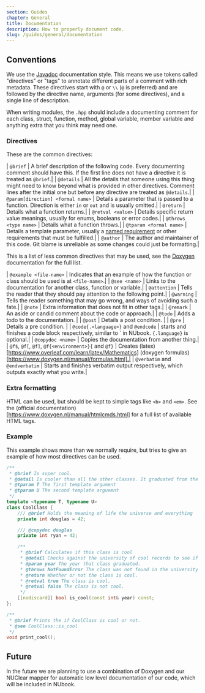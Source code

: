 ```yaml
---
section: Guides
chapter: General
title: Documentation
description: How to properly document code.
slug: /guides/general/documentation
---
```


## Conventions

We use the [Javadoc](https://en.wikipedia.org/wiki/Javadoc) documentation style. This means we use tokens called "directives" or "tags" to annotate different parts of a comment with rich metadata. These directives start with `@` or `\\` (`@` is preferred) and are followed by the directive name, arguments (for some directives), and a single line of description.

When writing modules, the `.hpp` should include a documenting comment for each class, struct, function, method, global variable, member variable and anything extra that you think may need one.

### Directives

These are the common directives:

| `@brief` | A brief description of the following code. Every documenting comment should have this. If the first line does not have a directive it is treated as `@brief`.|
| `@details` | All the details that someone using this thing might need to know beyond what is provided in other directives. Comment lines after the initial one but before any directive are treated as `@details`.|
| `@param[direction] <formal name>` | Details a parameter that is passed to a function. Direction is either `in` or `out` and is usually omitted.|
| `@return` | Details what a function returns.|
| `@retval <value>` | Details specific return value meanings, usually for enums, booleans or error codes.|
| `@throws <type name>` | Details what a function throws.|
| `@tparam <formal name>` | Details a template parameter, usually a [named requirement](https://en.cppreference.com/w/cpp/named_req) or other requirements that must be fulfilled.|
| `@author` | The author and maintainer of this code. Git blame is unreliable as some changes could just be formatting.|

This is a list of less common directives that may be used, see the [Doxygen](https://www.doxygen.nl/manual/commands.html#cmd_intro) documentation for the full list.

| `@example <file-name>` | Indicates that an example of how the function or class should be used is at `<file-name>`.|
| `@see <name>` | Links to the documentation for another class, function or variable.|
| `@attention` | Tells the reader that they should pay attention to the following point.|
| `@warning` | Tells the reader something that may go wrong, and ways of avoiding such a fate.|
| `@note` | Extra information that does not fit in other tags.|
| `@remark` | An aside or candid comment about the code or approach.|
| `@todo` | Adds a todo to the documentation. |
| `@post` | Details a post condition. |
| `@pre` | Details a pre condition. |
| `@code{.<language>}` and `@endcode` | starts and finishes a code block respectively, similar to \` in NUbook. `{.language}` is optional.|
| `@copydoc <name>` | Copies the documentation from another thing.|
| `@f$`, `@f[`, `@f]`, `@f{<environment>}{` and `@f}` | Creates (latex)[https://www.overleaf.com/learn/latex/Mathematics] (doxygen formulas)[https://www.doxygen.nl/manual/formulas.html].|
| `@verbatim` and `@endverbatim` | Starts and finishes verbatim output respectively, which outputs exactly what you write.|

### Extra formatting

HTML can be used, but should be kept to simple tags like `<b>` and `<em>`. See the (official documentation)[https://www.doxygen.nl/manual/htmlcmds.html] for a full list of available HTML tags.

### Example

This example shows more than we normally require, but tries to give an example of how most directives can be used.

```c++
/**
 * @brief Is super cool.
 * @detail Is cooler than all the other classes. It graduated from the university of cool.
 * @tparam T The first template argument
 * @tparam U The second template arguemnt
 */
template <typename T, typename U>
class CoolClass {
    /// @brief Holds the meaning of life the universe and everything
    private int douglas = 42;

    /// @copydoc douglas
    private int ryan = 42;

    /**
     * @brief Calculates if this class is cool
     * @detail Checks against the university of cool records to see if this class graduated.
     * @param year The year that class graduated.
     * @throws NotFoundError The class was not found in the university of cool records.
     * @return Whether or not the class is cool.
     * @retval true The class is cool.
     * @retval false The class is not cool.
     */
    [[nodiscard]] bool is_cool(const int& year) const;
};

/**
 * @brief Prints the if CoolClass is cool or not.
 * @see CoolClass::is_cool
 */
void print_cool();
```

## Future

In the future we are planning to use a combination of Doxygen and our NUClear mapper for automatic low level documentation of our code, which will be included in NUbook.
